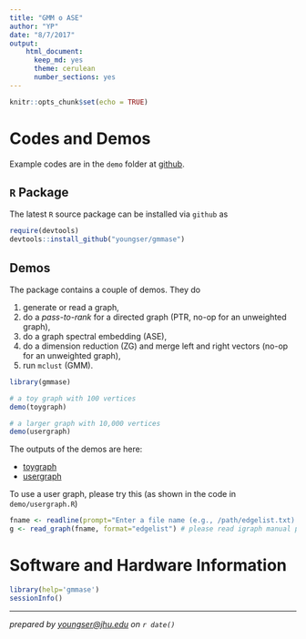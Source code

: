 ```yaml
---
title: "GMM o ASE"
author: "YP"
date: "8/7/2017"
output: 
    html_document:
      keep_md: yes
      theme: cerulean
      number_sections: yes
---
```


```r
knitr::opts_chunk$set(echo = TRUE)
```

# Codes and Demos

Example codes are in the `demo` folder at [github](https://github.com/youngser/gmmase).

## `R` Package

The latest `R` source package can be installed via `github` as

```r
require(devtools)
devtools::install_github("youngser/gmmase")
```

## Demos

The package contains a couple of demos. They do

1. generate or read a graph,
2. do a _pass-to-rank_ for a directed graph (PTR, no-op for an unweighted graph),
3. do a graph spectral embedding (ASE),
4. do a dimension reduction (ZG) and merge left and right vectors (no-op for an unweighted graph),
5. run `mclust` (GMM).

```r
library(gmmase)

# a toy graph with 100 vertices
demo(toygraph)

# a larger graph with 10,000 vertices
demo(usergraph)
```

The outputs of the demos are here:

* [toygraph](http://www.cis.jhu.edu/~parky/gmmase/demo/toygraph.html)
* [usergraph](http://www.cis.jhu.edu/~parky/gmmase/demo/usergraph.html)

To use a user graph, please try this (as shown in the code in `demo/usergraph.R`)

```r
fname <- readline(prompt="Enter a file name (e.g., /path/edgelist.txt): ")
g <- read_graph(fname, format="edgelist") # please read igraph manual page for details, e.g., other graph formats it can handle, etc.
```


# Software and Hardware Information

```r
library(help='gmmase')
sessionInfo()
```

-----
*prepared by <youngser@jhu.edu> on `r date()`*

